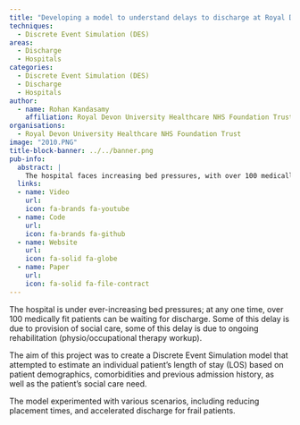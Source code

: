 ```yaml
---
title: "Developing a model to understand delays to discharge at Royal Devon and Exeter Hospital"
techniques:
  - Discrete Event Simulation (DES)
areas:
  - Discharge
  - Hospitals
categories:
  - Discrete Event Simulation (DES)
  - Discharge
  - Hospitals
author:
  - name: Rohan Kandasamy
    affiliation: Royal Devon University Healthcare NHS Foundation Trust
organisations:
  - Royal Devon University Healthcare NHS Foundation Trust
image: "2010.PNG"
title-block-banner: ../../banner.png
pub-info:
  abstract: |
    The hospital faces increasing bed pressures, with over 100 medically fit patients often waiting for discharge due to social care and rehabilitation delays. This project aimed to create a Discrete Event Simulation model to estimate patient length of stay based on demographics, comorbidities, and social care needs, experimenting with scenarios like reducing placement times and accelerating discharge for frail patients.
  links:
  - name: Video
    url:
    icon: fa-brands fa-youtube
  - name: Code
    url:
    icon: fa-brands fa-github
  - name: Website
    url:
    icon: fa-solid fa-globe
  - name: Paper
    url:
    icon: fa-solid fa-file-contract
---
```


The hospital is under ever-increasing bed pressures; at any one time, over 100 medically fit patients can be waiting for discharge. Some of this delay is due to provision of social care, some of this delay is due to ongoing rehabilitation (physio/occupational therapy workup).

The aim of this project was to create a Discrete Event Simulation model that attempted to estimate an individual patient’s length of stay (LOS) based on patient demographics, comorbidities and previous admission history, as well as the patient’s social care need.

The model experimented with various scenarios, including reducing placement times, and accelerated discharge for frail patients.
